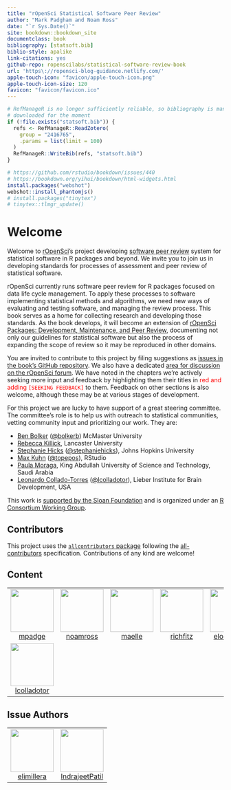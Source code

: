 ```yaml
--- 
title: "rOpenSci Statistical Software Peer Review"
author: "Mark Padgham and Noam Ross"
date: "`r Sys.Date()`"
site: bookdown::bookdown_site
documentclass: book
bibliography: [statsoft.bib]
biblio-style: apalike
link-citations: yes
github-repo: ropenscilabs/statistical-software-review-book
url: 'https\://ropensci-blog-guidance.netlify.com/'
apple-touch-icon: "favicon/apple-touch-icon.png"
apple-touch-icon-size: 120
favicon: "favicon/favicon.ico"
---
```



```r
# RefManageR is no longer sufficiently reliable, so bibliography is manually
# downloaded for the moment
if (!file.exists("statsoft.bib")) {
  refs <- RefManageR::ReadZotero(
    group = "2416765",
    .params = list(limit = 100)
  )
  RefManageR::WriteBib(refs, "statsoft.bib")
}
```
```r
# https://github.com/rstudio/bookdown/issues/440
# https://bookdown.org/yihui/bookdown/html-widgets.html
install.packages("webshot")
webshot::install_phantomjs()
# install.packages("tinytex")
# tinytex::tlmgr_update()
```


# Welcome {#welcome}

Welcome to [rOpenSci](https://ropensci.org)'s project
developing [software peer review](https://ropensci.org/software-review/) system
for statistical software in R packages and  beyond.  We invite you to join us
in developing standards for processes of assessment and peer review of
statistical software.

rOpenSci currently runs software peer review for R packages focused on data
life cycle management. To apply these processes to software implementing
statistical methods and algorithms, we need new ways of evaluating and testing
software, and managing the review process. This book serves as a home for
collecting research and developing those standards. As the book develops, it
will become an extension of [rOpenSci Packages: Development, Maintenance, and
Peer Review](https://devguide.ropensci.org/), documenting not only our
guidelines for statistical software but also the process of expanding the scope
of review so it may be reproduced in other domains.

You are invited to contribute to this project by filing suggestions as
[issues in the book's GitHub repository](https://github.com/ropenscilabs/statistical-software-review-book/issues).
We also have a dedicated [area for discussion on the rOpenSci forum](https://discuss.ropensci.org/c/statistical-software-peer-review/28).
We have noted in the chapters we're actively seeking more input and feedback by
highlighting them their titles in <span style="color:red;">red and adding
`[SEEKING FEEDBACK]`</span> to them.  Feedback on other sections is also
welcome, although these may be at various stages of development.

For this project we are lucky to have support of a great steering committee.  The
committee's role is to help us with outreach to statistical communities, vetting
community input and prioritizing our work. They are:

-   [Ben Bolker](https://ms.mcmaster.ca/~bolker/) ([\@bolkerb](https://twitter.com/bolkerb)) McMaster University
-   [Rebecca Killick](http://www.lancs.ac.uk/~killick/), Lancaster University
-   [Stephanie Hicks](https://www.stephaniehicks.com/) ([\@stephaniehicks](https://twitter.com/stephaniehicks)), Johns Hopkins University
-   [Max Kuhn](http://appliedpredictivemodeling.com/) ([\@topepos](https://twitter.com/topepos)), RStudio
-   [Paula Moraga](http://www.paulamoraga.com/), King Abdullah University of Science and Technology, Saudi Arabia
-   [Leonardo Collado-Torres](http://lcolladotor.github.io/) ([\@lcolladotor](https://twitter.com/lcolladotor)), Lieber Institute for Brain Development, USA

This work is [
supported by the Sloan Foundation](https://ropensci.org/blog/2019/07/15/expanding-software-review/)
and is organized under an
[R Consortium Working Group](https://www.r-consortium.org/projects/isc-working-groups).


## Contributors



<!-- ALL-CONTRIBUTORS-LIST:START - Do not remove or modify this section -->
<!-- prettier-ignore-start -->
<!-- markdownlint-disable -->

This project uses the [`allcontributors` package](https://github.com/ropenscilabs/allcontributors) following the [all-contributors](https://allcontributors.org) specification. Contributions of any kind are welcome!

## Content

<table>

<tr>
<td align="center">
<a href="https://github.com/mpadge">
<img src="https://avatars1.githubusercontent.com/u/6697851?v=4" width="100px;" alt=""/>
</a><br>
<a href="https://github.com/ropenscilabs/statistical-software-review-book/commits?author=mpadge">mpadge</a>
</td>
<td align="center">
<a href="https://github.com/noamross">
<img src="https://avatars1.githubusercontent.com/u/571752?v=4" width="100px;" alt=""/>
</a><br>
<a href="https://github.com/ropenscilabs/statistical-software-review-book/commits?author=noamross">noamross</a>
</td>
<td align="center">
<a href="https://github.com/maelle">
<img src="https://avatars0.githubusercontent.com/u/8360597?v=4" width="100px;" alt=""/>
</a><br>
<a href="https://github.com/ropenscilabs/statistical-software-review-book/commits?author=maelle">maelle</a>
</td>
<td align="center">
<a href="https://github.com/richfitz">
<img src="https://avatars1.githubusercontent.com/u/1558093?v=4" width="100px;" alt=""/>
</a><br>
<a href="https://github.com/ropenscilabs/statistical-software-review-book/commits?author=richfitz">richfitz</a>
</td>
<td align="center">
<a href="https://github.com/elong0527">
<img src="https://avatars0.githubusercontent.com/u/465246?v=4" width="100px;" alt=""/>
</a><br>
<a href="https://github.com/ropenscilabs/statistical-software-review-book/commits?author=elong0527">elong0527</a>
</td>
<td align="center">
<a href="https://github.com/Pakillo">
<img src="https://avatars0.githubusercontent.com/u/1597843?v=4" width="100px;" alt=""/>
</a><br>
<a href="https://github.com/ropenscilabs/statistical-software-review-book/commits?author=Pakillo">Pakillo</a>
</td>
<td align="center">
<a href="https://github.com/briatte">
<img src="https://avatars2.githubusercontent.com/u/322533?v=4" width="100px;" alt=""/>
</a><br>
<a href="https://github.com/ropenscilabs/statistical-software-review-book/commits?author=briatte">briatte</a>
</td>
</tr>


<tr>
<td align="center">
<a href="https://github.com/lcolladotor">
<img src="https://avatars2.githubusercontent.com/u/2288213?v=4" width="100px;" alt=""/>
</a><br>
<a href="https://github.com/ropenscilabs/statistical-software-review-book/commits?author=lcolladotor">lcolladotor</a>
</td>
</tr>

</table>


## Issue Authors

<table>

<tr>
<td align="center">
<a href="https://github.com/elimillera">
<img src="https://avatars1.githubusercontent.com/u/24767886?u=16d22ed97b442cfa1847d0f110b7dbf5c190c5a5&v=4" width="100px;" alt=""/>
</a><br>
<a href="https://github.com/ropenscilabs/statistical-software-review-book/issues?q=is%3Aissue+author%3Aelimillera">elimillera</a>
</td>
<td align="center">
<a href="https://github.com/IndrajeetPatil">
<img src="https://avatars0.githubusercontent.com/u/11330453?u=6eb9f03fe4cc5a2a67633252acda215b113234be&v=4" width="100px;" alt=""/>
</a><br>
<a href="https://github.com/ropenscilabs/statistical-software-review-book/issues?q=is%3Aissue+author%3AIndrajeetPatil">IndrajeetPatil</a>
</td>
</tr>

</table>

<!-- markdownlint-enable -->
<!-- prettier-ignore-end -->
<!-- ALL-CONTRIBUTORS-LIST:END -->
